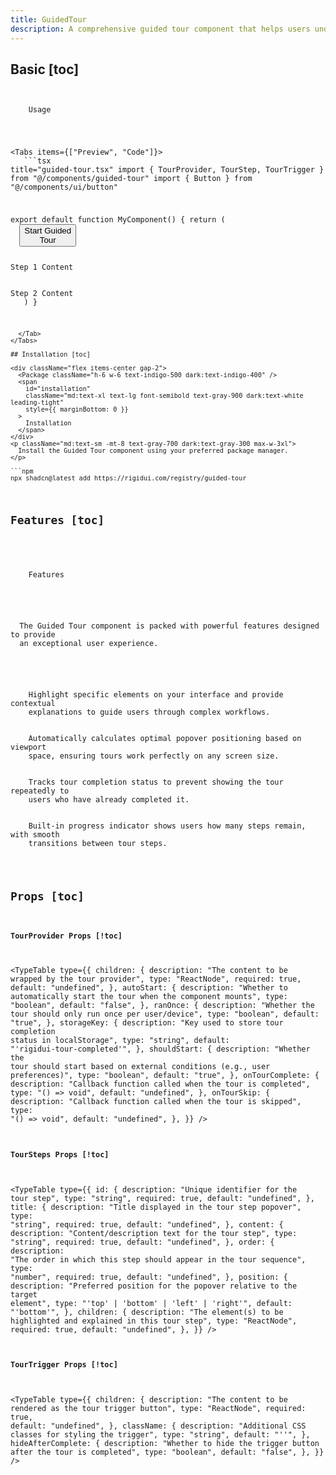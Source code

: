 ```yaml
---
title: GuidedTour
description: A comprehensive guided tour component that helps users understand your interface through interactive step-by-step walkthroughs.
---
```



## Basic [toc]

<div className="flex items-center gap-2">
  <Code className="h-6 w-6 text-indigo-500 dark:text-indigo-400" />
  <span
    id="usage"
    className="md:text-xl text-lg font-semibold text-gray-900 dark:text-white leading-tight"
    style={{ marginBottom: 0 }}
  >
    Usage
  </span>
</div>

<Tabs items={["Preview", "Code"]}>
  <Tab value="Preview">
    <GuidedTourPreview />
  </Tab>
  <Tab value="Code">
    ```tsx title="guided-tour.tsx"
import { TourProvider, TourStep, TourTrigger } from "@/components/guided-tour"
import { Button } from "@/components/ui/button"

export default function MyComponent() {
  return (
    <TourProvider autoStart={false}>
      <TourTrigger>
        <Button>Start Guided Tour</Button>
      </TourTrigger>
      <TourStep id="step-1" title="Welcome" content="This is the first step." order={1}>
        <div>Step 1 Content</div>
      </TourStep>
      <TourStep id="step-2" title="Next" content="This is the next step." order={2}>
        <div>Step 2 Content</div>
      </TourStep>
    </TourProvider>
  )
}
```
  </Tab>
</Tabs>

## Installation [toc]

<div className="flex items-center gap-2">
  <Package className="h-6 w-6 text-indigo-500 dark:text-indigo-400" />
  <span
    id="installation"
    className="md:text-xl text-lg font-semibold text-gray-900 dark:text-white leading-tight"
    style={{ marginBottom: 0 }}
  >
    Installation
  </span>
</div>
<p className="md:text-sm -mt-8 text-gray-700 dark:text-gray-300 max-w-3xl">
  Install the Guided Tour component using your preferred package manager.
</p>

```npm
npx shadcn@latest add https://rigidui.com/registry/guided-tour
```

## Features [toc]

<div className="flex items-center gap-2">
  <ListTree className="h-6 w-6 text-indigo-500 dark:text-indigo-400" />
  <span
    id="features"
    className="md:text-xl text-lg font-semibold text-gray-900 dark:text-white leading-tight"
    style={{ marginBottom: 0 }}
  >
    Features
  </span>
</div>

<p className="md:text-sm mb-4! text-gray-700 dark:text-gray-300 max-w-3xl">
  The Guided Tour component is packed with powerful features designed to provide
  an exceptional user experience.
</p>

<Cards>
  <Card title="Interactive Guidance">
    Highlight specific elements on your interface and provide contextual
    explanations to guide users through complex workflows.
  </Card>
  <Card title="Smart Positioning">
    Automatically calculates optimal popover positioning based on viewport
    space, ensuring tours work perfectly on any screen size.
  </Card>
  <Card title="Completion Tracking">
    Tracks tour completion status to prevent showing the tour repeatedly to
    users who have already completed it.
  </Card>
  <Card title="Progress Tracking">
    Built-in progress indicator shows users how many steps remain, with smooth
    transitions between tour steps.
  </Card>
</Cards>

## Props [toc]

#### TourProvider Props [!toc]

<TypeTable
  type={{
    children: {
      description: "The content to be wrapped by the tour provider",
      type: "ReactNode",
      required: true,
      default: "undefined",
    },
    autoStart: {
      description:
        "Whether to automatically start the tour when the component mounts",
      type: "boolean",
      default: "false",
    },
    ranOnce: {
      description: "Whether the tour should only run once per user/device",
      type: "boolean",
      default: "true",
    },
    storageKey: {
      description: "Key used to store tour completion status in localStorage",
      type: "string",
      default: "'rigidui-tour-completed'",
    },
    shouldStart: {
      description:
        "Whether the tour should start based on external conditions (e.g., user preferences)",
      type: "boolean",
      default: "true",
    },
    onTourComplete: {
      description: "Callback function called when the tour is completed",
      type: "() => void",
      default: "undefined",
    },
    onTourSkip: {
      description: "Callback function called when the tour is skipped",
      type: "() => void",
      default: "undefined",
    },
  }}
/>

#### TourSteps Props [!toc]

<TypeTable
  type={{
    id: {
      description: "Unique identifier for the tour step",
      type: "string",
      required: true,
      default: "undefined",
    },
    title: {
      description: "Title displayed in the tour step popover",
      type: "string",
      required: true,
      default: "undefined",
    },
    content: {
      description: "Content/description text for the tour step",
      type: "string",
      required: true,
      default: "undefined",
    },
    order: {
      description:
        "The order in which this step should appear in the tour sequence",
      type: "number",
      required: true,
      default: "undefined",
    },
    position: {
      description:
        "Preferred position for the popover relative to the target element",
      type: "'top' | 'bottom' | 'left' | 'right'",
      default: "'bottom'",
    },
    children: {
      description:
        "The element(s) to be highlighted and explained in this tour step",
      type: "ReactNode",
      required: true,
      default: "undefined",
    },
  }}
/>

#### TourTrigger Props [!toc]

<TypeTable
  type={{
    children: {
      description: "The content to be rendered as the tour trigger button",
      type: "ReactNode",
      required: true,
      default: "undefined",
    },
    className: {
      description: "Additional CSS classes for styling the trigger",
      type: "string",
      default: "''",
    },
    hideAfterComplete: {
      description:
        "Whether to hide the trigger button after the tour is completed",
      type: "boolean",
      default: "false",
    },
  }}
/>
